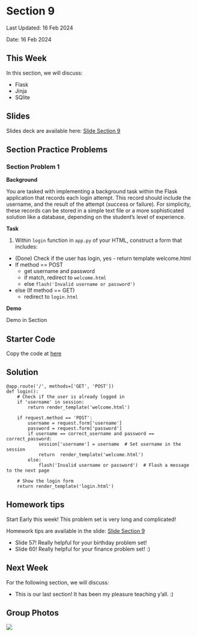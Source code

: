 # Section 9 {.unnumbered}

Last Updated: 16 Feb 2024

Date:  16 Feb 2024


## This Week

In this section, we will discuss:

- Flask 
- Jinja
- SQlite


## Slides

Slides deck are available here: [Slide Section 9](https://docs.google.com/presentation/d/1RygwWqupy94zSN88NMSckb41WiA6TaF3J7iL9MSrLAw/edit?usp=sharing)


## Section Practice Problems

### Section Problem 1

**Background**

You are tasked with implementing a background task within the Flask application that records each login attempt. This record should include the username, and the result of the attempt (success or failure). For simplicity, these records can be stored in a simple text file or a more sophisticated solution like a database, depending on the student's level of experience.

**Task**

1. Within ```login``` function in ```app.py``` of your HTML, construct a form that includes:

- (Done) Check if the user has login, yes - return template welcome.html
- If method == POST
  - get username and password
  - if match, redirect to ```welcome.html```
  - else ```flash('Invalid username or password')```
- else (If method == GET)
  - redirect to ```login.html```


**Demo**

Demo in Section

:::{.callout-note appearance="simple"}

## Starter Code

Copy the code at [here](https://github.com/zadchin/CS50_Practice-Question/tree/master/section9)



:::


::: {.callout-tip collapse="true" appearance="simple"}

## Solution 

```
@app.route('/', methods=['GET', 'POST'])
def login():
    # Check if the user is already logged in
    if 'username' in session:
        return render_template('welcome.html')

    if request.method == 'POST':
        username = request.form['username']
        password = request.form['password']
        if username == correct_username and password == correct_password:
            session['username'] = username  # Set username in the session
            return  render_template('welcome.html')
        else:
            flash('Invalid username or password')  # Flash a message to the next page
            
    # Show the login form
    return render_template('login.html')
```
:::




## Homework tips

Start Early this week! This problem set is very long and complicated!


Homework tips are available in the slide: [Slide Section 9](https://docs.google.com/presentation/d/1RygwWqupy94zSN88NMSckb41WiA6TaF3J7iL9MSrLAw/edit?usp=sharing)

- Slide 57! Really helpful for your birthday problem set! 
- Slide 60! Really helpful for your finance problem set! :)


## Next Week
For the following section, we will discuss:

- This is our last section! It has been my pleasure teaching y'all. :)

## Group Photos

![](groupphoto.png)

$\,$
